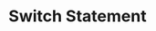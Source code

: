 ---
id: "q_jv1039"
questionType: "TRUE_FALSE"
title: "Switch Statement"
statement: "The 'switch' statement in Java supports the 'String' type as of Java 7."
difficulty: "EASY"
category: "Java"
correctAnswer: true
explanation: "From Java 7 onwards, 'switch' can be used with String values in addition to integers and enums."
---
